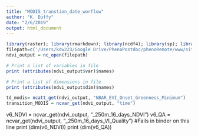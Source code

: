 ```yaml
---
title: "MODIS_transtion_date_worflow"
author: "K. Duffy"
date: "2/6/2019"
output: html_document
---
```

```r
library(raster); library(rmarkdown); library(ncdf4); library(sp); library(tidyr);library(plotly)
filepath=c('/Users/kdw223/Google Drive/PhenoPostdoc/phenoRemote/www/site_data/acadia/data_layers/td_ddmmyyyy.nc')
ndvi_output = nc_open(filepath)

# Print a list of variables in file
print (attributes(ndvi_output$var)$names)

# Print a list of dimensions in file
print (attributes(ndvi_output$dim)$names)
```

```r
td_modis= ncatt_get(ndvi_output, "NBAR_EVI_Onset_Greenness_Minimum")
transition_MODIS = ncvar_get(ndvi_output, "time")
```
v6_NDVI = ncvar_get(ndvi_output, "_250m_16_days_NDVI")
v6_QA   = ncvar_get(ndvi_output, "_250m_16_days_VI_Quality")                    #Fails in binder on this line
print (dim(v6_NDVI))
print (dim(v6_QA))
